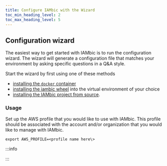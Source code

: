 ```yaml
---
title: Configure IAMbic with the Wizard
toc_min_heading_level: 2
toc_max_heading_level: 5
---
```


## Configuration wizard

The easiest way to get started with IAMbic is to run the configuration wizard. The wizard will generate a configuration file that matches your environment by asking specific questions in a Q&A style.

Start the wizard by first using one of these methods
* [installing the `docker` container](/technical_reference/installation/install_via_docker)
* [installing the iambic wheel](/technical_reference/installation/install_via_the_wheel) into the virtual environment of your choice
* [installing the IAMbic project from source](/technical_reference/installation/download_the_repo).

### Usage

Set up the AWS profile that you would like to use with IAMbic. This profile should be associated with the account and/or organization that you would like to manage with IAMbic.

    export AWS_PROFILE=<profile name here\>

:::info


:::
